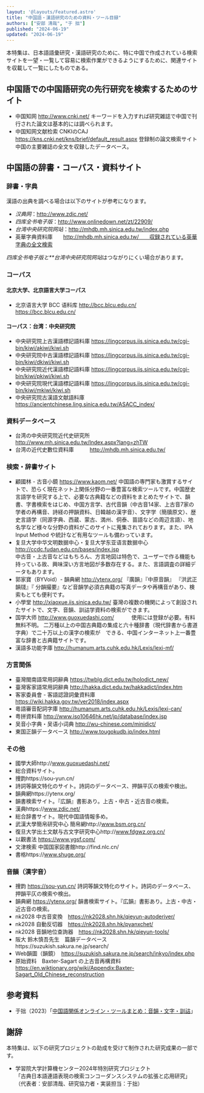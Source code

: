 ```yaml
---
layout: '@layouts/Featured.astro'
title: "中国語・漢語研究のための資料・ツール目録"
authors: ["安部 清哉", "于 拙"]
published: "2024-06-19"
updated: "2024-06-19"
---
```


本特集は、日本語語彙研究・漢語研究のために、特に中国で作成されている検索サイトを一望・一覧して容易に検索作業ができるようにするために、関連サイトを収載して一覧にしたものである。

## 中国語での中国語研究の先行研究を検索するためのサイト

- 中国知网 http://www.cnki.net/
  キーワードを入力すれば研究雑誌で中国で刊行された論文は基本的には調べられます。
- 中国知网文献检索 CNKIのCAJ https://kns.cnki.net/kns/brief/default_result.aspx
  登録制の論文検索サイト中国の主要雑誌の全文を収録したデータベース。

## 中国語の辞書・コーパス・資料サイト

### 辞書・字典
漢語の出典を調べる場合は以下のサイトが参考になります。
- *汉典网*：http://www.zdic.net/
- *四库全书电子版*：http://www.onlinedown.net/zt/22909/
- *台湾中央研究院网站*：http://mhdb.mh.sinica.edu.tw/index.php
- 英華字典資料庫　　http://mhdb.mh.sinica.edu.tw/　　収録されている英華字典の全文検索

*四库全书电子版と**台湾中央研究院网站*はつながりにくい場合があります。　

### コーパス
#### 北京大学、北京語言大学コーパス


<ConcordancerCard id="zh@ccl/ccl"/>

- 北京语言大学 BCC 语料库 http://bcc.blcu.edu.cn/
https://bcc.blcu.edu.cn/


#### コーパス：台湾：中央研究院

- 中央研究院上古漢語標記語料庫
https://lingcorpus.iis.sinica.edu.tw/cgi-bin/kiwi/akiwi/kiwi.sh
- 中央研究院中古漢語標記語料庫
https://lingcorpus.iis.sinica.edu.tw/cgi-bin/kiwi/dkiwi/kiwi.sh
- 中央研究院近代漢語標記語料庫
https://lingcorpus.iis.sinica.edu.tw/cgi-bin/kiwi/pkiwi/kiwi.sh
- 中央研究院現代漢語標記語料庫
https://lingcorpus.iis.sinica.edu.tw/cgi-bin/kiwi/mkiwi/kiwi.sh
- 中央研究院古漢語文献語料庫
https://ancientchinese.ling.sinica.edu.tw/ASACC_index/

### 資料データベース
- 台湾の中央研究院近代史研究所　　 http://www.mh.sinica.edu.tw/Index.aspx?lang=zhTW 
- 台湾の近代史數位資料庫　　　http://mhdb.mh.sinica.edu.tw/

### 検索・辞書サイト

- 顧國林 - 古音小鏡 https://www.kaom.net/
  中国語の専門家も激賞するサイトで、恐らく現在ネット上関係分野の一番豊富な検索ツールです。中国歴史言語学を研究する上で、必要な古典籍などの資料をまとめたサイトで、韻書、字書検索をはじめ、中国方言学、古代音韻（中古音14家、上古音7家の学者の再構音、詩経の押韻資料、日韓越の漢字音）、文字学（簡牘原文）、歴史言語学（同源字典、西蔵、蒙古、満州、侗泰、苗語などの周辺言語）、地名学など様々な分野の資料がこのサイトに蒐集されております。また、IPA Input Method や統計など有用なツールも備わっています。
- 复旦大学中华文明数据中心・复旦大学东亚语言数据中心 http://ccdc.fudan.edu.cn/bases/index.jsp  
  中古音・上古音などはもちろん、方言地図は特色で、ユーザーで作る機能も持っている故、興味深い方言地図が多数存在する。また、言語調査の詳細データもあります。
- 郭家寶（BYVoid）- 韻典網 http://ytenx.org/
  『廣韻』『中原音韻』 『洪武正韻牋』『 分韻撮要』など音韻学必須古典籍の写真データや再構音があり、検索もとても便利です。
- 小學堂 http://xiaoxue.iis.sinica.edu.tw/
  臺灣の複数の機関によって創設されたサイトで、文字、音韻、訓詁学資料の検索ができます。
- 国学大师 http://www.guoxuedashi.com/ 　　　使用には登録が必要。有料無料不明。
  二万種以上の中国古典籍の集成と六十種辞書（現代辞書から書道字典）で二十万以上の漢字の検索が　できる、中国インターネット上一番豊富な辞書と古典籍サイトです。
- 漢語多功能字庫 http://humanum.arts.cuhk.edu.hk/Lexis/lexi-mf/  

### 方言関係

- 臺灣閩南語常用詞辭典 https://twblg.dict.edu.tw/holodict_new/  
- 臺灣客家語常用詞辭典  http://hakka.dict.edu.tw/hakkadict/index.htm  
- 客家委員會 - 客語認證詞彙資料庫 https://wiki.hakka.gov.tw/ver2018/index.aspx
- 粵語審音配詞字庫 http://humanum.arts.cuhk.edu.hk/Lexis/lexi-can/
- 粤拼資料庫 http://www.iso10646hk.net/jp/database/index.jsp  
- 吴音小字典・吴语小词典 http://wu-chinese.com/minidict/  
- 東国正韻データベース http://www.tougokudb.jp/index.html

### その他

- 國學大師http://www.guoxuedashi.net/
- 総合資料サイト。
- 捜韵https://sou-yun.cn/
- 詩詞等韻文特化のサイト。詩詞のデータベース、押韻平仄の検索や検出。
- 韻典網https://ytenx.org/
- 韻書検索サイト。『広韻』書影あり。上古・中古・近古音の検索。
- 漢典https://www.zdic.net/
- 総合辞書サイト。現代中国語情報多め。
- 武漢大學簡帛研究中心 簡帛網http://www.bsm.org.cn/
- 復旦大学出土文献与古文字研究中心http://www.fdgwz.org.cn/
- 以觀書法 https://www.ygsf.com/
- 文津検索 中国国家図書館http://find.nlc.cn/
- 書格https://www.shuge.org/


### 音韻（漢字音）

- 捜韵 https://sou-yun.cn/
  詩詞等韻文特化のサイト。詩詞のデータベース、押韻平仄の検索や検出。
- 韻典網 https://ytenx.org/
  韻書検索サイト。『広韻』書影あり。上古・中古・近古音の検索。
- nk2028 中古音変換　https://nk2028.shn.hk/qieyun-autoderiver/
-	nk2028 自動反切器　https://nk2028.shn.hk/pyanxchet/
-	nk2028 音韻地位查詢器　https://nk2028.shn.hk/qieyun-tools/
-	阪大 鈴木慎吾先生　篇韻データベースhttps://suzukish.sakura.ne.jp/search/
-	Web韻圖（韻鏡）　https://suzukish.sakura.ne.jp/search/inkyo/index.php
- 原始資料　Baxter-Sagart の上古音再構資料
 https://en.wiktionary.org/wiki/Appendix:Baxter-Sagart_Old_Chinese_reconstruction  

## 参考資料

* 于拙（2023）「[中国語関係オンライン・ツールまとめ：音韻・文字・訓詁](https://files.yocjyet.dev/zh.pdf)」

## 謝辞

本特集は、以下の研究プロジェクトの助成を受けて制作された研究成果の一部です。

<ul class="pl-10 py-6">
  <li>
    学習院大学計算機センター2024年特別研究プロジェクト<br/>
    「古典日本語連語表現の検索コンコーダンスシステムの拡張と応用研究」<br/>
    （代表者：安部清哉、研究協力者・実装担当：于拙）
  </li>
</ul>
